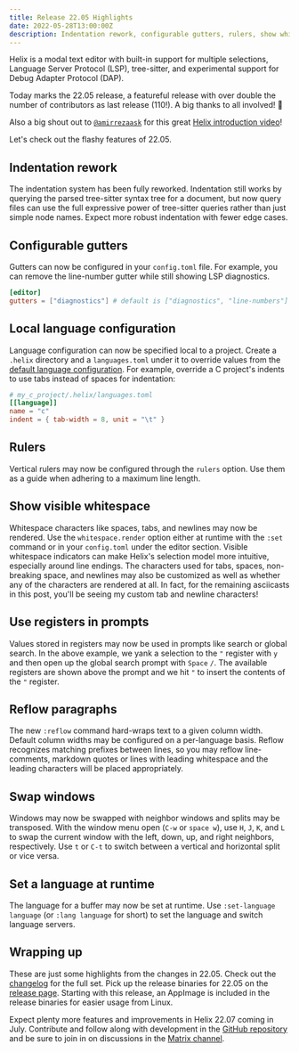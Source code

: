 ```yaml
---
title: Release 22.05 Highlights
date: 2022-05-28T13:00:00Z
description: Indentation rework, configurable gutters, rulers, show whitespace and more
---
```



Helix is a modal text editor with built-in support for multiple selections,
Language Server Protocol (LSP), tree-sitter, and experimental support for Debug
Adapter Protocol (DAP).

Today marks the 22.05 release, a featureful release with over double the number
of contributors as last release (110!). A big thanks to all involved! 🙌

Also a big shout out to [`@amirrezaask`](https://github.com/amirrezaask) for
this great [Helix introduction video](https://www.youtube.com/watch?v=__U4A2Q9fNI)!

Let's check out the flashy features of 22.05.

## Indentation rework

The indentation system has been fully reworked. Indentation still works by
querying the parsed tree-sitter syntax tree for a document, but now query files
can use the full expressive power of tree-sitter queries rather than just
simple node names. Expect more robust indentation with fewer edge cases.

## Configurable gutters

Gutters can now be configured in your `config.toml` file. For example, you can
remove the line-number gutter while still showing LSP diagnostics.

```toml
[editor]
gutters = ["diagnostics"] # default is ["diagnostics", "line-numbers"]
```

## Local language configuration

Language configuration can now be specified local to a project. Create a
`.helix` directory and a `languages.toml` under it to override values from the
[default language configuration]. For example, override a C project's indents
to use tabs instead of spaces for indentation:

```toml
# my_c_project/.helix/languages.toml
[[language]]
name = "c"
indent = { tab-width = 8, unit = "\t" }
```

## Rulers

<Asciinema src="/blog/rulers.cast" />

Vertical rulers may now be configured through the `rulers` option. Use them
as a guide when adhering to a maximum line length.

## Show visible whitespace

<Asciinema src="/blog/visible-whitespace.cast" />

Whitespace characters like spaces, tabs, and newlines may now be rendered. Use
the `whitespace.render` option either at runtime with the `:set` command or in
your `config.toml` under the editor section. Visible whitespace indicators can
make Helix's selection model more intuitive, especially around line endings.
The characters used for tabs, spaces, non-breaking space, and newlines may also
be customized as well as whether any of the characters are rendered at all. In
fact, for the remaining asciicasts in this post, you'll be seeing my custom tab
and newline characters!

## Use registers in prompts

<Asciinema src="/blog/insert-registers-in-prompts.cast" />

Values stored in registers may now be used in prompts like search or global
search. In the above example, we yank a selection to the `"` register with
`y` and then open up the global search prompt with `Space` `/`. The available
registers are shown above the prompt and we hit `"` to insert the contents of
the `"` register.

## Reflow paragraphs

<Asciinema src="/blog/reflow.cast" />

The new `:reflow` command hard-wraps text to a given column width. Default
column widths may be configured on a per-language basis. Reflow recognizes
matching prefixes between lines, so you may reflow line-comments, markdown
quotes or lines with leading whitespace and the leading characters will be
placed appropriately.

## Swap windows

<Asciinema src="/blog/window-swapping.cast" />

Windows may now be swapped with neighbor windows and splits may be transposed.
With the window menu open (`C-w` or `space w`), use `H`, `J`, `K`, and `L`
to swap the current window with the left, down, up, and right neighbors,
respectively. Use `t` or `C-t` to switch between a vertical and horizontal
split or vice versa.

## Set a language at runtime

<Asciinema src="/blog/set-language.cast" />

The language for a buffer may now be set at runtime. Use
`:set-language language` (or `:lang language` for short) to set the language
and switch language servers.

## Wrapping up

These are just some highlights from the changes in 22.05. Check out the
[changelog] for the full set. Pick up the release binaries for 22.05 on the
[release page]. Starting with this release, an AppImage is included in the
release binaries for easier usage from Linux.

Expect plenty more features and improvements in Helix 22.07 coming in July.
Contribute and follow along with development in the
[GitHub repository][helix-git] and be sure to join in on discussions in the
[Matrix channel][matrix].

[changelog]: https://github.com/helix-editor/helix/blob/master/CHANGELOG.md#2205-2022-05-17
[default language configuration]: https://docs.helix-editor.com/guides/adding_languages.html#language-configuration
[helix-git]: https://github.com/helix-editor/helix/
[matrix]: https://matrix.to/#/#helix-community:matrix.org
[release page]: https://github.com/helix-editor/helix/releases/tag/22.05
